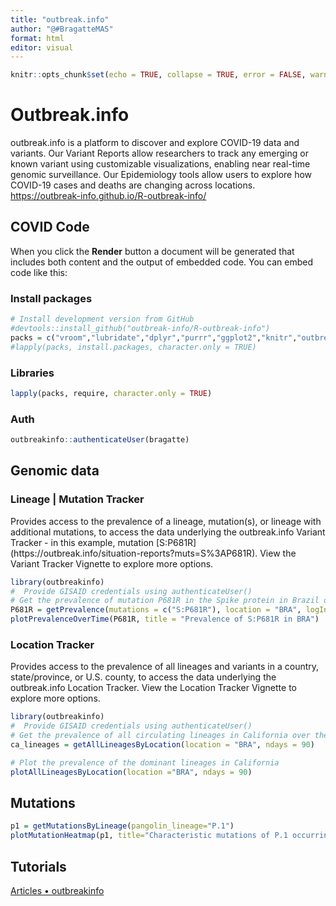 ```yaml
---
title: "outbreak.info"
author: "@#BragatteMAS"
format: html
editor: visual
---
```


```r
knitr::opts_chunk$set(echo = TRUE, collapse = TRUE, error = FALSE, warning = FALSE, message = FALSE)
```

# Outbreak.info

outbreak.info is a platform to discover and explore COVID-19 data and variants. Our Variant Reports allow researchers to track any emerging or known variant using customizable visualizations, enabling near real-time genomic surveillance. Our Epidemiology tools allow users to explore how COVID-19 cases and deaths are changing across locations. <https://outbreak-info.github.io/R-outbreak-info/>

## COVID Code

When you click the **Render** button a document will be generated that includes both content and the output of embedded code. You can embed code like this:

### Install packages

```r
# Install development version from GitHub
#devtools::install_github("outbreak-info/R-outbreak-info")
packs = c("vroom","lubridate","dplyr","purrr","ggplot2","knitr","outbreakinfo" )
#lapply(packs, install.packages, character.only = TRUE)

```

### Libraries

```r
lapply(packs, require, character.only = TRUE)
```

### Auth

```r
outbreakinfo::authenticateUser(bragatte)
```

## Genomic data

### Lineage \| Mutation Tracker

Provides access to the prevalence of a lineage, mutation(s), or lineage with additional mutations, to access the data underlying the outbreak.info Variant Tracker - in this example, mutation \[S:P681R\] (https://outbreak.info/situation-reports?muts=S%3AP681R). View the Variant Tracker Vignette to explore more options.

```r
library(outbreakinfo)
#  Provide GISAID credentials using authenticateUser()
# Get the prevalence of mutation P681R in the Spike protein in Brazil over time.
P681R = getPrevalence(mutations = c("S:P681R"), location = "BRA", logInfo = FALSE)
plotPrevalenceOverTime(P681R, title = "Prevalence of S:P681R in BRA")
```

### Location Tracker

Provides access to the prevalence of all lineages and variants in a country, state/province, or U.S. county, to access the data underlying the outbreak.info Location Tracker. View the Location Tracker Vignette to explore more options.

```r
library(outbreakinfo)
#  Provide GISAID credentials using authenticateUser()
# Get the prevalence of all circulating lineages in California over the past 90 days
ca_lineages = getAllLineagesByLocation(location = "BRA", ndays = 90)

# Plot the prevalence of the dominant lineages in California
plotAllLineagesByLocation(location ="BRA", ndays = 90)
```

## Mutations

```r
p1 = getMutationsByLineage(pangolin_lineage="P.1")
plotMutationHeatmap(p1, title="Characteristic mutations of P.1 occurring in at least 75% of sequences")
```

## Tutorials

[Articles • outbreakinfo](https://outbreak-info.github.io/R-outbreak-info/articles/index.html)
